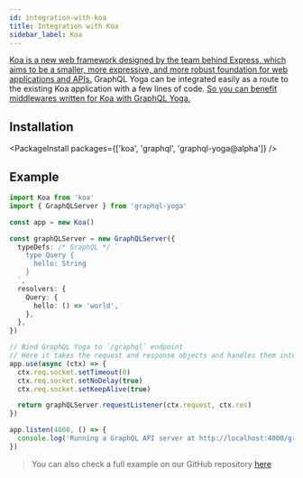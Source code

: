 ```yaml
---
id: integration-with-koa
title: Integration with Koa
sidebar_label: Koa
---
```


[Koa is a new web framework designed by the team behind Express, which aims to be a smaller, more expressive, and more robust foundation for web applications and APIs.](https://koajs.com/)
GraphQL Yoga can be integrated easily as a route to the existing Koa application with a few lines of code. [So you can benefit middlewares written for Koa with GraphQL Yoga.](https://github.com/koajs/koa/wiki)

## Installation

<PackageInstall packages={['koa', 'graphql', 'graphql-yoga@alpha']} />

## Example

```ts
import Koa from 'koa'
import { GraphQLServer } from 'graphql-yoga'

const app = new Koa()

const graphQLServer = new GraphQLServer({
  typeDefs: /* GraphQL */ `
    type Query {
      hello: String
    }
  `,
  resolvers: {
    Query: {
      hello: () => 'world',
    },
  },
})

// Bind GraphQL Yoga to `/graphql` endpoint
// Here it takes the request and response objects and handles them internally
app.use(async (ctx) => {
  ctx.req.socket.setTimeout(0)
  ctx.req.socket.setNoDelay(true)
  ctx.req.socket.setKeepAlive(true)

  return graphQLServer.requestListener(ctx.request, ctx.res)
})

app.listen(4000, () => {
  console.log('Running a GraphQL API server at http://localhost:4000/graphql')
})
```

> You can also check a full example on our GitHub repository [here](https://github.com/dotansimha/graphql-yoga/tree/master/examples/koa)
